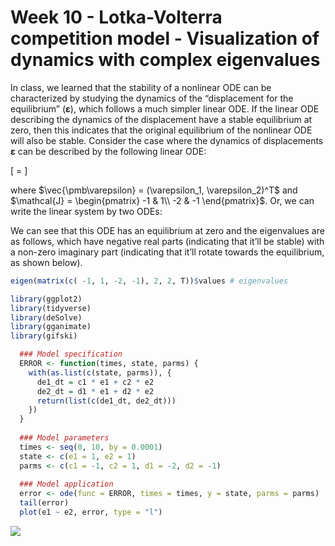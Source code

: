 
# Week 10 - Lotka-Volterra competition model - Visualization of dynamics with complex eigenvalues {-} 


In class, we learned that the stability of a nonlinear ODE can be characterized by studying the dynamics of the "displacement for the equilibrium" ($\pmb\varepsilon$), which follows a much simpler linear ODE. If the linear ODE describing the dynamics of the displacement have a stable equilibrium at zero, then this indicates that the original equilibrium of the nonlinear ODE will also be stable. Consider the case where the dynamics of displacements $\pmb\varepsilon$ can be described by the following linear ODE:

\[
\dfrac{d \vec{\pmb\varepsilon}}{d t} = \mathcal{J}\vec{\pmb\varepsilon}
\]

where $\vec{\pmb\varepsilon} = (\varepsilon_1, \varepsilon_2)^T$ and $\mathcal{J} = \begin{pmatrix} -1 & 1\\ -2 & -1 \end{pmatrix}$.
Or, we can write the linear system by two ODEs:
\begin{align*}
  \dfrac{d \varepsilon_1}{d t} &= (-1)\times \varepsilon_1 + (1)\times\varepsilon_2\\
  \dfrac{d \varepsilon_2}{d t} &= (-2)\times \varepsilon_1 + (-1)\times\varepsilon_2\\
\end{align*}

We can see that this ODE has an equilibrium at zero and the eigenvalues are as follows, which have negative real parts (indicating that it'll be stable) with a non-zero imaginary part (indicating that it'll rotate towards the equilibrium, as shown below).

```r
eigen(matrix(c( -1, 1, -2, -1), 2, 2, T))$values # eigenvalues
```

```r
library(ggplot2)
library(tidyverse)
library(deSolve)
library(gganimate)
library(gifski)

  ### Model specification
  ERROR <- function(times, state, parms) {
    with(as.list(c(state, parms)), {
      de1_dt = c1 * e1 + c2 * e2
      de2_dt = d1 * e1 + d2 * e2
      return(list(c(de1_dt, de2_dt)))
    })
  }
  
  ### Model parameters
  times <- seq(0, 10, by = 0.0001)
  state <- c(e1 = 1, e2 = 1)
  parms <- c(c1 = -1, c2 = 1, d1 = -2, d2 = -1)
  
  ### Model application
  error <- ode(func = ERROR, times = times, y = state, parms = parms)
  tail(error)
  plot(e1 ~ e2, error, type = "l")
```


![](W9_dynamics_error.gif)

